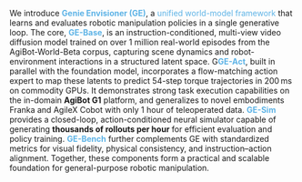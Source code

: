 
<div style={{ textAlign: "justify" }}>
<p>
We introduce <strong style="color:#5DB3E6;">Genie Envisioner (GE)</strong>, a <span style="color:#5DB3E6;">unified world-model framework</span> that learns and evaluates robotic manipulation policies in a single generative loop. The core, <strong style="color:#5DB3E6;">GE-Base</strong>, is an instruction-conditioned, multi-view video diffusion model trained on over 1 million real-world episodes from the AgiBot-World-Beta corpus, capturing scene dynamics and robot-environment interactions in a structured latent space. G<strong style="color:#5DB3E6;">GE-Act</strong>, built in parallel with the foundation model, incorporates a flow-matching action expert to map these latents to predict 54-step torque trajectories in 200 ms on commodity GPUs. It demonstrates strong task execution capabilities on the in-domain <strong>AgiBot G1</strong> platform, and generalizes to novel embodiments Franka and AgileX Cobot with only 1 hour of teleoperated data. <strong style="color:#5DB3E6;">GE-Sim</strong> provides a closed-loop, action-conditioned neural simulator capable of generating <strong>thousands of rollouts per hour</strong> for efficient evaluation and policy training. <strong style="color:#5DB3E6;">GE-Bench</strong> further complements GE with standardized metrics for visual fidelity, physical consistency, and instruction–action alignment. Together, these components form a practical and scalable foundation for general-purpose robotic manipulation.
</p>



</div>

